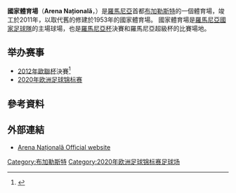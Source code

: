 {{expand|time=2016-02-29T16:15:21+00:00}}
'''國家體育場'''（'''Arena Națională'''，{{IPA-ro|aˈrenə nat͡sioˈnalə}}）是[[羅馬尼亞|羅馬尼亞]]首都[[布加勒斯特|布加勒斯特]]的一個體育場，竣工於2011年，以取代舊的修建於1953年的國家體育場。
國家體育場是[[羅馬尼亞國家足球隊|羅馬尼亞國家足球隊]]的主場球場，也是[[羅馬尼亞杯|羅馬尼亞杯]]決賽和羅馬尼亞超級杯的比賽場地。

==举办赛事==
*[[2012年歐聯杯|2012年歐聯杯]]決賽<ref>{{cite web|url=http://www.mediafax.ro/sport/national-arena-primul-stadion-din-romania-care-va-gazdui-o-finala-de-cupa-europeana-3823687|title=Naţional Arena - primul stadion din România care va găzdui o finală de cupă europeană|publisher=[[Mediafax|Mediafax]]|date=29 January 2009|language=ro|accessdate=2016-02-29|archive-date=2020-03-30|archive-url=https://web.archive.org/web/20200330182959/https://www.mediafax.ro/sport/national-arena-primul-stadion-din-romania-care-va-gazdui-o-finala-de-cupa-europeana-3823687|dead-url=no}}</ref>
*[[2020年欧洲足球锦标赛|2020年欧洲足球锦标赛]]

==參考資料==
{{Reflist}}

==外部連結==
* [https://web.archive.org/web/20130702113825/http://nab.ro/ Arena Națională Official website]

{{2020年欧洲足球锦标赛比赛场地}}

[[Category:布加勒斯特|Category:布加勒斯特]]
[[Category:2020年欧洲足球锦标赛足球场|Category:2020年欧洲足球锦标赛足球场]]